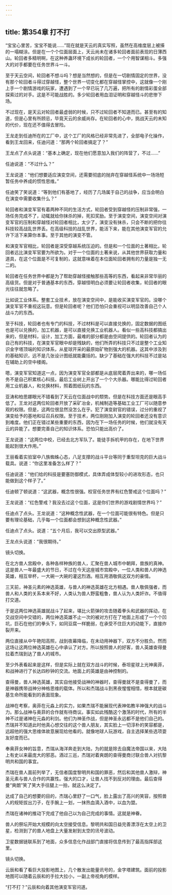 ```yaml
---
---
---
```

title: 第354章 打不打
---



“宝宝心里苦，宝宝不能说……”现在就是天云的真实写照，虽然在高维度层上被揍的一塌糊涂。但是在一个个位面层面上，天云尚未在诸多轮回者面前表现的日薄西山。轮回者多精明啊，在这种养蛊环境下成长的轮回者，一个个用智谋相斗。多强大的对手都要在任务世界斗一斗。

至于天云空间，轮回者不想斗吗？想是当然想的，但是在一切剧情固定的世界，没有那个轮回者斗得过穿越怪，整个世界一切变化都在穿越怪掌控中，这就像一个刚上手一个剧情游戏的玩家，遭遇到了一个早已玩了几万遍，把所有的剧情彩蛋全部探索过的对手。这是不可能战胜的。多少轮回者用血泪证明和穿越怪斗的悲惨下场。

不过现在，是天云对轮回者最虚弱的时候，只不过轮回者不知道而已。甚至有的知道，但是心里有所顾忌，毕竟天云的余威尚存。在轮回者的心中，挑战天云的未知的代价，现在还不值得去冒险。

王龙走到任迪所在的工厂中，这个工厂的风格已经非常先进了，全部电子化操作，看到王龙回来，任迪问道：“那两个轮回者搞定了？”

王龙点了点头说道：“基本上确定，现在他们愿意加入我们的阵营了，不过……”

任迪说道：“不过什么？”

王龙说道：“他们想要适应演变空间，还需要彻底的抛弃在穿越怪系统中一场场短暂任务中养成的惯性思维。”

任迪笑了笑说道：“等到他们有基地了，经历了几场属于自己的战争，应当会明白在演变中需要收集什么？”

轮回者和演变军官有着两种不同的生活方式，轮回者受到穿越怪的压制非常强，一场任务完成不了，动辄就给你抹杀的掉，死扣奖励。至于演变空间，演变空间对演变军官的压制和穿越怪对轮回者相比，太少了，演变没有抹杀，只会不断的把你往科技较高战乱世界丢。在高级科技的战乱世界，能活下来，能在其他演变军官的允许下活下来算你本事。至于其他的演变不管。

和演变军官相比，轮回者是深受穿越系统压迫的。但是和一个位面的土著相比，轮回者远比演变军官要为所欲为。对于一个位面的土著来说，从其他世界获取力量和道具，在这个位面是不可复制的，这就意味着在本位面轮回者拥有的力量是独一无二的。

轮回者在任务世界中都是为了帮助穿越怪接触那些高等的东西，看起来非常华丽的高级货。但是对于普通基本的东西，穿越怪明白必须要让轮回者收集，轮回者的眼光往往就忽略了。

比如说工业体系。整套工业技术，放在演变空间中，是能收买演变军官的。没哪个演变军官不重视这玩意。但是轮回者呢？他们恐怕只会重视可以明显改善自己个人战斗力的东西。

至于科技，轮回者也有专门的科技，不过材料是可以直接兑换的，固定数据的图纸也是可以兑换的，加工机器，是可以直接兑换工业机器人。看似一些高科技都搞出来的，但是材料，设计，加工方面，最难的部分都是由空间提供的。轮回者认为的自己有的科技，在演变军官眼中却是残缺的，他们所弄的科技只不过是整个工业知识金字塔顶端的知识体系，从星球开采的最原始矿物到强大的机器。这其中涉及到的基础知识，远不是几张设计图纸就能囊括的。缺少了基础在强大的科技不过是站在辅助上的空中楼阁。

嗯，演变军官知道这一点，因为演变军官全部都是从底层爬着弄出来的，哪一场任务不是自己积累核心科技。最后工业树上开出了一个个大杀器。哪能比得过轮回者用工业机器人，和兑换材料，照着图纸玩的东西。

亚涛和柏思娜眼光不错看到了天云在位面战中的颓势。但是在科技方面还是眼高手低了。王龙对这两位轮回者开放了采矿冶金，机械制造等基础工业工厂可以随意参观的权限。但是，这两位很显然没怎么在乎。犯了演变尉官的错误，过分的重视了演变给予的基地和征召兵权限。至于技术，两位刚刚加入演变的轮回者还没有意识到难度。他们正在错过某些重要的东西，因为在下一场任务的时候，他们就没有天云的异能了。想要完善自己的知识体系。恐怕只能出高价了。

王龙说道：“这两位中校，已经去北方军队了。能徒手拆机甲的存在，在地下世界能起到很大作用。”

王丽看着实验室中八族蜘蛛心态，八足支撑的战斗平台等同于重型坦克的巨大战斗载具。说道：“你这里准备怎么样了？”

任迪说道：“他们给的科技是要塞防御模式，具体弄成体型较小的进攻形态，也只能做到这个样子了。”

任迪顿了顿说道：“这武器，概念性很强。校官任务世界有红色警戒这个位面吗？”

王龙说道：“红色警戒？我没去过这个位面，这是你们世界的游戏剧情世界吗？”

任迪点了点头。王龙说道：“这种概念性武器，在一个位面可能很有特色。但是只要有理论基础，几乎每一个位面都会想到这种概念性武器。”

任迪点了点头。说道：“五个月后，我可以交出原型武器。”

王龙点头说道：“我很期待。”

镜头切换。

在北方兽人宫殿中，各种各样种族的兽人，汇聚在兽人城市中朝拜，兽族的真神。这是兽人一年最盛大的节日，不过在今天这座城市宫殿中，一位人类和兽人的神选英雄，相互举杯，一大碗一大碗的灌这烈酒。相互用酒敬佩这双方的豪情。

三天前，神圣元素的神选英雄，与兽人的神选英雄在北方相遇。兽人敬佩强者，而兽人和人类的关系本来不好，人类认为兽人野蛮粗鲁，兽人认为人类奸诈。不值得打交道。

于是这两位神选英雄就战斗了起来，堪比火箭弹的攻击随着拳头和武器的挥动，在交战空间中交错的，两位神选英雄不止一次的被对方打在了地面上形成了一个个凹坑，巨石在他们的拳头下，如同豆腐一样脆弱，在承受不住巨大的动能下，直接炸裂开来。

两位直接从中午艳阳高照，战到夜幕降临，在未动用神器下，双方不分胜负。然而这场让这两位神选英雄在心中承认了对方。所以按照兽人的好客，兽人英雄查得曼拉着杰瑞到达了兽人的城市。

至少外表看起来是这样，但是实际上就在双方战斗的时候，泰坦星球上光神奥菲，和战神进行了长达四秒钟的交流。地面上的英雄是由神控制的。

查得曼，兽人神选英雄，其实自他接受战神的神器时，查得曼就不是查得曼了，而是神器携带战神分神格思维的载体。所以和杰瑞战斗到黑夜惺惺相惜，根本就是碳基生命所能看到的表面现象。

战神在考察，奥菲在元淼上的实力，如果杰瑞不能展现代表神佑教半神强大的战斗力。那么战神与奥菲的合作就有待商议。事实如此残酷这个激荡的时代，所有的半神不过是诸神在元淼的利剑。他们为神圣作战，但是神圣永远都不是他们自己的。杰瑞并不知道此时他真心想交往的这个兽人朋友，其实脸上一切淳朴的笑容都是，远超他的强大思维体故意展现给他看的。就像地球人玩游戏，自主选择某些选项耍友好度而已。

奉奥菲女神的旨意，杰瑞从海洋奔走到大陆，为的就是除去自魔法帝国以来，大陆上有史以来最庞大的邪恶。酒过三巡，杰瑞对着爽朗的查得曼商讨联合兽人对抗黎明共和国的事宜。

杰瑞在兽人面前列举了，无信者国度黎明共和国的罪恶，然后和其他兽人激辩，神圣元素与兽人合作的共赢性。强大的口才，让兽人找不到反对的理由。最后查得曼“爽朗”笑了笑大手往腿上一拍，就这么决定了。

达成了自己的想要的目的，杰瑞心里舒了一口气，脸上露出了高兴的笑容，按照兽人的规矩拔出刀子，在手腕上一划，一抹热血滴入酒中，以血为盟。

杰瑞在诸神的推动下完成了他自己以为自己完成的事情。这就是神眷。

兽人的祭坛开始大规模的向太空接受信息。黎明共和国日益完善漂浮在太空上的卫星，检测到了的兽人地盘上大量发射到太空的讯号波动。

卫星数据链联系到了地面，众多信息化作战部门直接将信息传到了最高指挥部这里。

镜头切换。

云辰和看了看巨大投影地图上，几个散发出能量讯号的，金字塔建筑。面前的投影地图可以随着云辰和的手拉大拉小，一副上帝视角的模样。

“打不打？”云辰和向着其他演变军官问道。